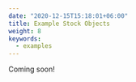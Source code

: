 ```yaml
---
date: "2020-12-15T15:18:01+06:00"
title: Example Stock Objects
weight: 8
keywords:
  - examples
---
```


Coming soon!

